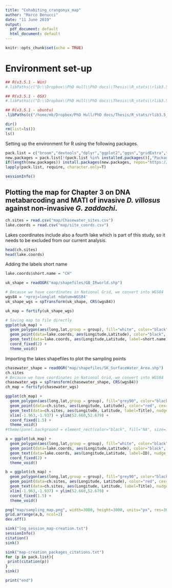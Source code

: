 ```yaml
---
title: "Cohabiting_crangonyx_map"
author: "Marco Benucci"
date: "11 June 2019"
output: 
  pdf_document: default
  html_document: default
---
```


```r
knitr::opts_chunk$set(echo = TRUE)
```

# Environment set-up

```r
## R(v3.5.1 - Win)
#.libPaths(c("D:\\Dropbox\\PhD Hull\\PhD docs\\Thesis\\R_stats\\rlib3.5_win", .libPaths("D:\\Dropbox\\PhD Hull\\PhD docs\\Thesis\\R_stats\\rlib3.5_win")))

## R(v3.5.1 - OSX)
#.libPaths(c("D:\\Dropbox\\PhD Hull\\PhD docs\\Thesis\\R_stats\\rlib3.5_osx", .libPaths("D:\\Dropbox\\PhD Hull\\PhD docs\\Thesis\\R_stats\\rlib3.5_osx")))

## R(v3.5.1 - ubuntu)
.libPaths(c("/home/mb/Dropbox/PhD Hull/PhD docs/Thesis/R_stats/rlib3.5_unix", .libPaths("/home/mb/Dropbox/PhD\ Hull/PhD\ docs/Thesis/R_stats/rlib3.5_unix")))
```

```r
dir()
rm(list=ls())
ls()
```

Setting up the environment for R using the following packages.

```r
pack.list = c("broom","devtools","dplyr","ggplot2","ggsn","gridExtra","leaflet","maps","maptools","mapview","raster","RColorBrewer","rgdal","rgeos","rworldmap","tmap")
new.packages = pack.list[!(pack.list %in% installed.packages()[,"Package"])]
if(length(new.packages)) install.packages(new.packages, repos="https://cran.rstudio.com")
lapply(pack.list, require, character.only=T)
```

```r
sessionInfo()
```

## Plotting the map for Chapter 3 on DNA metabarcoding and MATI of invasive _D. villosus_ against non-invasive _G. zaddachi_.

```r
ch.sites = read.csv("map/Chasewater_sites.csv")
lake.coords = read.csv("map/site_coords.csv")
```

Lakes coordinates include also a fourth lake which is part of this study, so it needs to be excluded from our current analysis.

```r
head(ch.sites)
head(lake.coords)
```

Adding the labels short name

```r
lake.coords$short.name = "CH"
```

```r
uk_shape = readOGR("map/shapefiles/GB_IRworld.shp")

# Because we have coordinates in National Grid, we convert into WGS84
wgs84 = '+proj=longlat +datum=WGS84'
uk_shape_wgs = spTransform(uk_shape, CRS(wgs84))

uk_map = fortify(uk_shape_wgs)

# Saving map to file directly
ggplot(uk_map) +
  geom_polygon(aes(long,lat,group = group), fill="white", color="black") +
  geom_point(data=lake.coords, aes(Longitude,Latitude), color="black", cex=3) +
  geom_text(data=lake.coords, aes(Longitude,Latitude, label=short.name), nudge_x=-0.4, cex=4) +
  coord_fixed(2) +
  theme_void()
```

Importing the lakes shapefiles to plot the sampling points

```r
chasewater_shape = readOGR("map/shapefiles/SK_SurfaceWater_Area.shp")
ch.sites
# Because we have coordinates in National Grid, we convert into WGS84
chasewater_wgs = spTransform(chasewater_shape, CRS(wgs84))
ch_map = fortify(chasewater_wgs)

ggplot(ch_map) +
  geom_polygon(aes(long,lat,group = group), fill="grey90", color="black") +
  geom_point(data=ch.sites, aes(Longitude, Latitude), color="red", cex=3) +
  geom_text(data=ch.sites, aes(Longitude, Latitude, label=Title), nudge_x=-0.001, nudge_y=0.001, cex=4) +
  xlim(-1.963,-1.937) + ylim(52.660,52.679) +
  coord_fixed(1.5) +
  theme_void()
#theme(panel.background = element_rect(color="black", fill="NA", size=1))
```
```r
a = ggplot(uk_map) +
  geom_polygon(aes(long,lat,group = group), fill="white", color="black") +
  geom_point(data=lake.coords, aes(Longitude,Latitude), color="black", cex=3) +
  geom_text(data=lake.coords, aes(Longitude,Latitude, label=ID), nudge_x=0.6, nudge_y=-0.2, cex=4) +
  coord_fixed(2) +
  theme_void()

b = ggplot(ch_map) +
  geom_polygon(aes(long,lat,group = group), fill="grey90", color="black") +
  geom_point(data=ch.sites, aes(Longitude, Latitude), color="red", cex=3) +
  geom_text(data=ch.sites, aes(Longitude, Latitude, label=Title), nudge_x=-0.0013, nudge_y=0, cex=4) +
  xlim(-1.963,-1.937) + ylim(52.660,52.679) +
  coord_fixed(1.5) +
  theme_void()

png("map/sampling_map.png", width=3000, height=3000, units="px", res=300)
grid.arrange(a,b, ncol=2)
dev.off()
```

```r
sink("log_session_map-creation.txt")
sessionInfo()
citation()
sink()
```

```r
sink("map-creation_packages_citations.txt")
for (p in pack.list){
 print(citation(p))
}
sink()
```

```r
print("end")
```